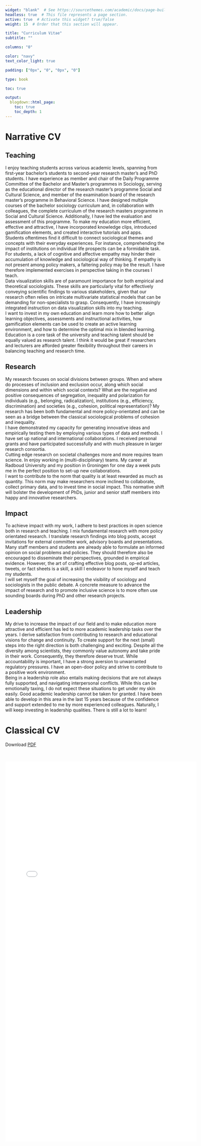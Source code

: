 ```yaml
---  
widget: "blank"  # See https://sourcethemes.com/academic/docs/page-builder/
headless: true  # This file represents a page section.
active: true  # Activate this widget? true/false
weight: 15  # Order that this section will appear.

title: "Curriculum Vitae"
subtitle: ""

columns: "0"

color: "navy"
text_color_light: true

padding: ["0px", "0", "0px", "0"]

type: book 

toc: true

output:
  blogdown::html_page:
    toc: true  
    toc_depth: 1
---  
```





# Narrative CV

## Teaching  

I enjoy teaching students across various academic levels, spanning from first-year bachelor's students to second-year research master's and PhD students. I have experience as member and chair of the Daily Programme Committee of the Bachelor and Master's programmes in Sociology, serving as the educational director of the research master's programme Social and Cultural Science, and member of the examination board of the research master's programme in Behavioral Science. I have designed multiple courses of the bachelor sociology curriculum and, in collaboration with colleagues, the complete curriculum of the research masters programme in Social and Cultural Science. Additionally, I have led the evaluation and assessment of this programme. To make my education more efficient, effective and attractive, I have incorporated knowledge clips, introduced gamification elements, and created interactive tutorials and apps.   
Students oftentimes find it difficult to connect sociological themes and concepts with their everyday experiences. For instance, comprehending the impact of institutions on individual life prospects can be a formidable task. For students, a lack of cognitive and affective empathy may hinder their accumulation of knowledge and sociological way of thinking. If empathy is not present among policy makers, a faltering policy may be the result. I have therefore implemented exercises in perspective taking in the courses I teach.   
Data visualization skills are of paramount importance for both empirical and theoretical sociologists. These skills are particularly vital for effectively conveying scientific findings to various stakeholders, given that our research often relies on intricate multivariate statistical models that can be demanding for non-specialists to grasp. Consequently, I have increasingly integrated instruction on data visualization skills into my teaching.  
I want to invest in my own education and learn more how to better align learning objectives, assessments and instructional activities, how gamification elements can be used to create an active learning environment, and how to determine the optimal mix in blended learning. 
Education is a core task of the university and teaching talent should be equally valued as research talent. I think it would be great if researchers and lecturers are afforded greater flexibility throughout their careers in balancing teaching and research time.   

## Research    

My research focuses on social divisions between groups. When and where do processes of inclusion and exclusion occur, along which social dimensions and within which social contexts? What are the negative and positive consequences of segregation, inequality and polarization for individuals (e.g., belonging, radicalization), institutions (e.g., efficiency, discrimination) and societies (e.g., cohesion, political representation)? My research has been both fundamental and more policy-orientated and can be seen as a bridge between the classical sociological problems of cohesion and inequality.  
I have demonstrated my capacity for generating innovative ideas and empirically testing them by employing various types of data and methods. I have set up national and international collaborations. I received personal grants and have participated successfully and with much pleasure in larger research consortia.  
Cutting edge research on societal challenges more and more requires team science. In enjoy working in (multi-disciplinary) teams. My career at Radboud University and my position in Groningen for one day a week puts me in the perfect position to set-up new collaborations.  
I want to contribute to the norm that quality is at least rewarded as much as quantity. This norm may make researchers more inclined to collaborate, collect primary data, and to invest time in social impact. This normative shift will bolster the development of PhDs, junior and senior staff members into happy and innovative researchers. 

## Impact  

To achieve impact with my work, I adhere to best practices in open science both in research and teaching. I mix fundamental research with more policy orientated research. I translate research findings into blog posts, accept invitations for external committee work, advisory boards and presentations.  
Many staff members and students are already able to formulate an informed opinion on social problems and policies. They should therefore also be encouraged to disseminate their perspectives, grounded in empirical evidence. However, the art of crafting effective blog posts, op-ed articles, tweets, or fact sheets is a skill, a skill I endeavor to hone myself and teach my students.  
I will set myself the goal of increasing the visibility of sociology and sociologists in the public debate. A concrete measure to advance the impact of research and to promote inclusive science is to more often use sounding boards during PhD and other research projects.   

## Leadership  

My drive to increase the impact of our field and to make education more attractive and efficient has led to more academic leadership tasks over the years. I derive satisfaction from contributing to research and educational visions for change and continuity. To create support for the next (small) steps into the right direction is both challenging and exciting. 
Despite all the diversity among scientists, they commonly value autonomy and take pride in their work. Consequently, they therefore deserve trust. While accountability is important, I have a strong aversion to unwarranted regulatory pressures. I have an open-door policy and strive to contribute to a positive work environment.    
Being in a leadership role also entails making decisions that are not always fully supported, and navigating interpersonal conflicts. While this can be emotionally taxing, I do not expect these situations to get under my skin easily.
Good academic leadership cannot be taken for granted. I have been able to develop in this area in the last 15 years because of the confidence and support extended to me by more experienced colleagues. Naturally, I will keep investing in leadership qualities. There is still a lot to learn!  


# Classical CV


Download [PDF](./CV.pdf)   

<br>


![](./CV.pdf){width="120%" height=1200px}
 

<br><br><br><br><br><br><br><br><br>


